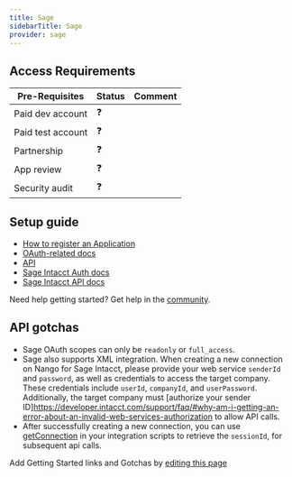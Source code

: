 ```yaml
---
title: Sage
sidebarTitle: Sage
provider: sage
---
```



<Overview />
<PreBuiltTooling provider={providers[pageMetadata.provider]} />
<PreBuiltUseCases />

## Access Requirements
| Pre-Requisites | Status | Comment|
| - | - | - |
| Paid dev account | ❓ |  |
| Paid test account | ❓ |  |
| Partnership | ❓ | |
| App review | ❓ |  |
| Security audit | ❓ | |



## Setup guide

-   [How to register an Application](https://developer.sage.com/accounting/guides/getting-started/client_app_registration/)
-   [OAuth-related docs](https://developer.sage.com/accounting/guides/authenticating/authentication/)
-   [API](https://developer.sage.com/accounting/reference/)
-   [Sage Intacct Auth docs](https://developer.intacct.com/web-services/your-first-api-calls/)
-   [Sage Intacct API docs](https://developer.intacct.com/api/)

<Tip>Need help getting started? Get help in the [community](https://nango.dev/slack).</Tip>

## API gotchas

-   Sage OAuth scopes can only be `readonly` or `full_access`.
-   Sage also supports XML integration. When creating a new connection on Nango for Sage Intacct, please provide your web service `senderId` and `password`, as well as credentials to access the target company. These credentials include `userId`, `companyId`, and `userPassword`. Additionally, the target company must [authorize your sender ID]https://developer.intacct.com/support/faq/#why-am-i-getting-an-error-about-an-invalid-web-services-authorization to allow API calls.
-   After successfully creating a new connection, you can use [getConnection](/reference/scripts#get-the-connection-credentials) in your integration scripts to retrieve the `sessionId`, for subsequent api calls.

<Note>Add Getting Started links and Gotchas by [editing this page](https://github.com/nangohq/nango/tree/master/docs-v2/integrations/all/sage.mdx)</Note>
